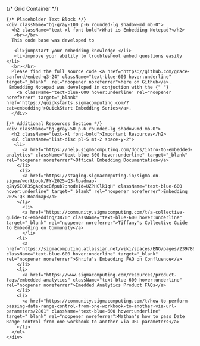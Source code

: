 
  {/* Grid Container */}
  <div className="grid grid-cols-1 md:grid-cols-2 gap-8">

    {/* Placeholder Text Block */}
    <div className="bg-gray-100 p-6 rounded-lg shadow-md mb-0">
      <h2 className="text-xl font-bold">What is Embedding Notepad?</h2>
       <br></br>
      This code base was developed to

       <li>jumpstart your embedding knowledge </li>
       <li>improve your ability to troubleshoot embed questions easily </li>
      <br></br>
      Please find the full source code <a href="https://github.com/grace-sanford/embed-q3-24" className="text-blue-600 hover:underline" target="_blank"  rel="noopener noreferrer">here on Github</a>.
     Embedding Notepad was developed in conjuction with the {" "}
        <a className='text-blue-600 hover:underline' rel="noopener noreferrer" target="_blank" href='https://quickstarts.sigmacomputing.com/?cat=embedding'>QuickStart Embedding Series</a>. 
      </div>

    {/* Additional Resources Section */}
    <div className="bg-gray-50 p-6 rounded-lg shadow-md mb-0">
      <h2 className="text-xl font-bold">Important Resources</h2>
      <ul className="list-disc pl-5 mt-2 space-y-2">
       <li>
          <a href="https://help.sigmacomputing.com/docs/intro-to-embedded-analytics" className="text-blue-600 hover:underline" target="_blank" rel="noopener noreferrer">Offical Embedding Documentation</a>
        </li>
         <li>
          <a href="https://staging.sigmacomputing.io/sigma-on-sigma/workbook/FY-2025-Q3-Roadmap-q2Ny5EOR3SgAq6scBfpub?:nodeId=UZPHClk1qH" className="text-blue-600 hover:underline" target="_blank" rel="noopener noreferrer">Embedding 2025'Q3 Roadmap</a>
        </li>
          <li>
          <a href="https://community.sigmacomputing.com/t/a-collective-guide-to-embedding/3870" className="text-blue-600 hover:underline" target="_blank" rel="noopener noreferrer">Tiffany's Collective Guide to Embedding on Community</a>
          </li>
        <li>
          <a href="https://sigmacomputing.atlassian.net/wiki/spaces/ENG/pages/2397863954/Embedding+FAQ" className="text-blue-600 hover:underline" target="_blank" rel="noopener noreferrer">Shrifa's Embedding FAQ on Confluence</a>
        </li>
        <li>
          <a href="https://www.sigmacomputing.com/resources/product-faqs/embedded-analytics" className="text-blue-600 hover:underline" rel="noopener noreferrer">Emedded Analytics Product FAQs</a>
        </li>
        <li>
          <a href="https://community.sigmacomputing.com/t/how-to-perform-passing-date-range-control-from-one-workbook-to-another-via-url-parameters/2801" className="text-blue-600 hover:underline" target="_blank" rel="noopener noreferrer">Nathan's how to pass Date Range control from one workbook to another via URL parameters</a>
        </li>
      </ul>
    </div>
  </div>
 


